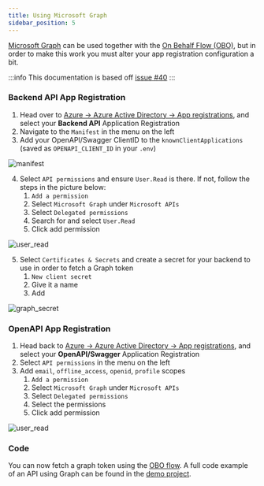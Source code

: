 ```yaml
---
title: Using Microsoft Graph
sidebar_position: 5
---
```


[Microsoft Graph](https://docs.microsoft.com/en-us/graph/overview) can be used together with the
[On Behalf Flow (OBO)](https://docs.microsoft.com/en-us/azure/active-directory/develop/v2-oauth2-on-behalf-of-flow),
but in order to make this work you must alter your app registration configuration a bit.

:::info
This documentation is based off [issue #40](https://github.com/Intility/fastapi-azure-auth/issues/40)
:::


### Backend API App Registration
1. Head over to [Azure -> Azure Active Directory -> App registrations](https://portal.azure.com/#blade/Microsoft_AAD_IAM/ActiveDirectoryMenuBlade/RegisteredApps),
and select your **Backend API** Application Registration
2. Navigate to the `Manifest` in the menu on the left
3. Add your OpenAPI/Swagger ClientID to the `knownClientApplications` (saved as `OPENAPI_CLIENT_ID` in your `.env`)

![manifest](../../static/img/usage-and-faq/manifest.png)


4. Select `API permissions` and ensure `User.Read` is there. If not, follow the steps in the picture below:
    1. `Add a permission`
    2. Select `Microsoft Graph` under `Microsoft APIs`
    3. Select `Delegated permissions`
    4. Search for and select `User.Read`
    5. Click add permission

![user_read](../../static/img/usage-and-faq/user_read.png)


5. Select `Certificates & Secrets` and create a secret for your backend to use in order to fetch a Graph token
    1. `New client secret`
    2. Give it a name
    3. Add

![graph_secret](../../static/img/usage-and-faq/graph_secret.png)



### OpenAPI App Registration

1. Head back to [Azure -> Azure Active Directory -> App registrations](https://portal.azure.com/#blade/Microsoft_AAD_IAM/ActiveDirectoryMenuBlade/RegisteredApps),
and select your **OpenAPI/Swagger** Application Registration
2. Select `API permissions` in the menu on the left
3. Add `email`, `offline_access`, `openid`, `profile` scopes
    1. `Add a permission`
    2. Select `Microsoft Graph` under `Microsoft APIs`
    3. Select `Delegated permissions`
    4. Select the permissions
    5. Click add permission

![user_read](../../static/img/usage-and-faq/openapi_scopes.png)


### Code
You can now fetch a graph token using the
[OBO flow](https://docs.microsoft.com/en-us/azure/active-directory/develop/v2-oauth2-on-behalf-of-flow).
A full code example of an API using Graph can be found in the
[demo project](https://github.com/Intility/fastapi-azure-auth/blob/main/demo_project/api/api_v1/endpoints/graph.py).
